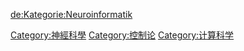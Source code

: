 [[Category:神經科學|Category:神經科學]]
[[Category:控制论|Category:控制论]]
[[Category:计算科学|Category:计算科学]]

[[de:Kategorie:Neuroinformatik|de:Kategorie:Neuroinformatik]]